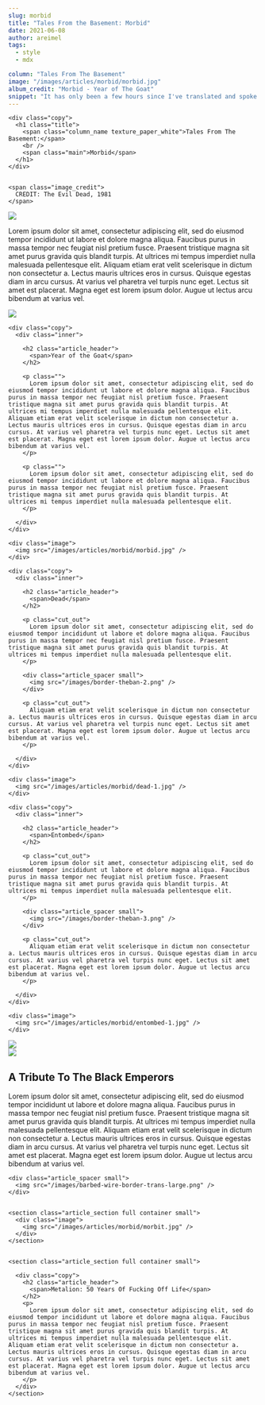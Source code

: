 ---
slug: morbid
title: "Tales From the Basement: Morbid"
date: 2021-06-08
author: areimel
tags:
  - style
  - mdx

column: "Tales From The Basement"
image: "/images/articles/morbid/morbid.jpg"
album_credit: "Morbid - Year of The Goat"
snippet: "It has only been a few hours since I've translated and spoke aloud the first of the demon resurrection passages from the Book of the Dead"
---


<article>
  
  
  <section class="article_hero container" >
    
    <div class="copy">
      <h1 class="title">
        <span class="column_name texture_paper_white">Tales From The Basement:</span>
        <br />
        <span class="main">Morbid</span>
      </h1>
    </div>
    
    
    <span class="image_credit">
      CREDIT: The Evil Dead, 1981
    </span>

  </section>
  
  
  <div class="article_spacer">
    <img src="/images/barbed-wire-border-trans-large.png" />
  </div>
  
  <section class="article_section full container small">
    <div class="copy">
      <p>
        Lorem ipsum dolor sit amet, consectetur adipiscing elit, sed do eiusmod tempor incididunt ut labore et dolore magna aliqua. Faucibus purus in massa tempor nec feugiat nisl pretium fusce. Praesent tristique magna sit amet purus gravida quis blandit turpis. At ultrices mi tempus imperdiet nulla malesuada pellentesque elit. Aliquam etiam erat velit scelerisque in dictum non consectetur a. Lectus mauris ultrices eros in cursus. Quisque egestas diam in arcu cursus. At varius vel pharetra vel turpis nunc eget. Lectus sit amet est placerat. Magna eget est lorem ipsum dolor. Augue ut lectus arcu bibendum at varius vel.
      </p>
    </div>
  </section>
  
  <div class="article_spacer">
    <img src="/images/barbed-wire-border-trans-large.png" />
  </div>
  

  <section class="article_section container" mobile-flex="column">
    
    <div class="copy">
      <div class="inner">
        
        <h2 class="article_header">
          <span>Year of the Goat</span>
        </h2>
        
        <p class="">
          Lorem ipsum dolor sit amet, consectetur adipiscing elit, sed do eiusmod tempor incididunt ut labore et dolore magna aliqua. Faucibus purus in massa tempor nec feugiat nisl pretium fusce. Praesent tristique magna sit amet purus gravida quis blandit turpis. At ultrices mi tempus imperdiet nulla malesuada pellentesque elit. Aliquam etiam erat velit scelerisque in dictum non consectetur a. Lectus mauris ultrices eros in cursus. Quisque egestas diam in arcu cursus. At varius vel pharetra vel turpis nunc eget. Lectus sit amet est placerat. Magna eget est lorem ipsum dolor. Augue ut lectus arcu bibendum at varius vel.
        </p>
        
        <p class="">
          Lorem ipsum dolor sit amet, consectetur adipiscing elit, sed do eiusmod tempor incididunt ut labore et dolore magna aliqua. Faucibus purus in massa tempor nec feugiat nisl pretium fusce. Praesent tristique magna sit amet purus gravida quis blandit turpis. At ultrices mi tempus imperdiet nulla malesuada pellentesque elit. 
        </p>
        
      </div>
    </div>
    
    <div class="image">
      <img src="/images/articles/morbid/morbid.jpg" />
    </div>
    
  </section>
  
  
  
  <section class="article_section row_reverse container" mobile-flex="column">
    
    <div class="copy">
      <div class="inner">
        
        <h2 class="article_header">
          <span>Dead</span>
        </h2>
        
        <p class="cut_out">
          Lorem ipsum dolor sit amet, consectetur adipiscing elit, sed do eiusmod tempor incididunt ut labore et dolore magna aliqua. Faucibus purus in massa tempor nec feugiat nisl pretium fusce. Praesent tristique magna sit amet purus gravida quis blandit turpis. At ultrices mi tempus imperdiet nulla malesuada pellentesque elit. 
        </p>
        
        <div class="article_spacer small">
          <img src="/images/border-theban-2.png" />
        </div>
        
        <p class="cut_out">
          Aliquam etiam erat velit scelerisque in dictum non consectetur a. Lectus mauris ultrices eros in cursus. Quisque egestas diam in arcu cursus. At varius vel pharetra vel turpis nunc eget. Lectus sit amet est placerat. Magna eget est lorem ipsum dolor. Augue ut lectus arcu bibendum at varius vel.
        </p>
        
      </div>
    </div>
    
    <div class="image">
      <img src="/images/articles/morbid/dead-1.jpg" />
    </div>
    
  </section>
  
  
  
  <section class="article_section container" mobile-flex="column">
    
    <div class="copy">
      <div class="inner">
        
        <h2 class="article_header">
          <span>Entombed</span>
        </h2>
        
        <p class="cut_out">
          Lorem ipsum dolor sit amet, consectetur adipiscing elit, sed do eiusmod tempor incididunt ut labore et dolore magna aliqua. Faucibus purus in massa tempor nec feugiat nisl pretium fusce. Praesent tristique magna sit amet purus gravida quis blandit turpis. At ultrices mi tempus imperdiet nulla malesuada pellentesque elit. 
        </p>
        
        <div class="article_spacer small">
          <img src="/images/border-theban-3.png" />
        </div>
        
        <p class="cut_out">
          Aliquam etiam erat velit scelerisque in dictum non consectetur a. Lectus mauris ultrices eros in cursus. Quisque egestas diam in arcu cursus. At varius vel pharetra vel turpis nunc eget. Lectus sit amet est placerat. Magna eget est lorem ipsum dolor. Augue ut lectus arcu bibendum at varius vel.
        </p>
        
      </div>
    </div>
    
    <div class="image">
      <img src="/images/articles/morbid/entombed-1.jpg" />
    </div>
    
  </section>
  
  <div class="article_spacer small">
    <img src="/images/barbed-wire-border-trans-large.png" />
  </div>
  
  
  <section class="article_section full container small">
    <div class="image">
      <img src="/images/articles/morbid/black-emperors.jpg" />
    </div>
  </section>
  
  
  <section class="article_section full container small">
    <div class="copy">
      <h2 class="article_header">
        <span>A Tribute To The Black Emperors</span>
      </h2>
      <p>
        Lorem ipsum dolor sit amet, consectetur adipiscing elit, sed do eiusmod tempor incididunt ut labore et dolore magna aliqua. Faucibus purus in massa tempor nec feugiat nisl pretium fusce. Praesent tristique magna sit amet purus gravida quis blandit turpis. At ultrices mi tempus imperdiet nulla malesuada pellentesque elit. Aliquam etiam erat velit scelerisque in dictum non consectetur a. Lectus mauris ultrices eros in cursus. Quisque egestas diam in arcu cursus. At varius vel pharetra vel turpis nunc eget. Lectus sit amet est placerat. Magna eget est lorem ipsum dolor. Augue ut lectus arcu bibendum at varius vel.
      </p>
    </div>
  </section>
  
  
    <div class="article_spacer small">
      <img src="/images/barbed-wire-border-trans-large.png" />
    </div>
    
    
    <section class="article_section full container small">
      <div class="image">
        <img src="/images/articles/morbid/morbit.jpg" />
      </div>
    </section>
    
    
    <section class="article_section full container small">
      
      <div class="copy">
        <h2 class="article_header">
          <span>Metalion: 50 Years Of Fucking Off Life</span>
        </h2>
        <p>
          Lorem ipsum dolor sit amet, consectetur adipiscing elit, sed do eiusmod tempor incididunt ut labore et dolore magna aliqua. Faucibus purus in massa tempor nec feugiat nisl pretium fusce. Praesent tristique magna sit amet purus gravida quis blandit turpis. At ultrices mi tempus imperdiet nulla malesuada pellentesque elit. Aliquam etiam erat velit scelerisque in dictum non consectetur a. Lectus mauris ultrices eros in cursus. Quisque egestas diam in arcu cursus. At varius vel pharetra vel turpis nunc eget. Lectus sit amet est placerat. Magna eget est lorem ipsum dolor. Augue ut lectus arcu bibendum at varius vel.
        </p>
      </div>
    </section>
    
</article>